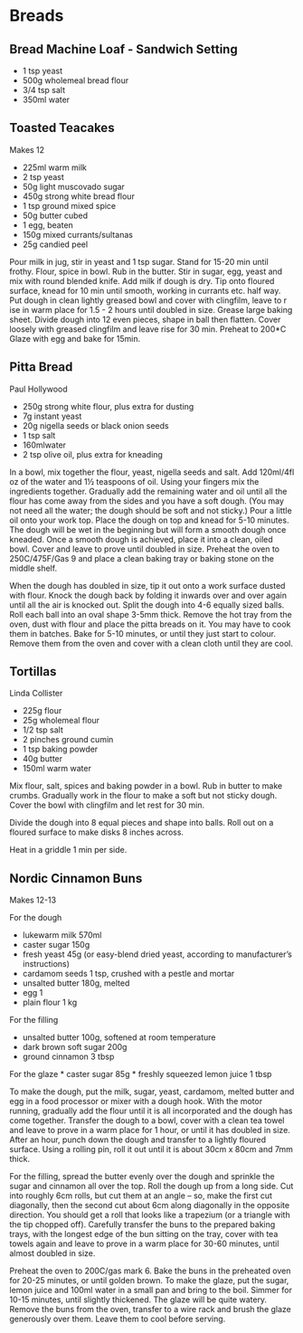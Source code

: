 # Breads

## Bread Machine Loaf - Sandwich Setting

* 1 tsp yeast
* 500g wholemeal bread flour
* 3/4 tsp salt
* 350ml water

## Toasted Teacakes

Makes 12

* 225ml warm milk
* 2 tsp yeast
* 50g light muscovado sugar
* 450g strong white bread flour
* 1 tsp ground mixed spice
* 50g butter cubed
* 1 egg, beaten
* 150g mixed currants/sultanas
* 25g candied peel

Pour milk in jug, stir in yeast and 1 tsp sugar. Stand for 15-20 min until frothy.
Flour, spice in bowl. Rub in the butter.
Stir in sugar, egg, yeast and mix with round blended knife. Add milk if dough is dry.
Tip onto floured surface, knead for 10 min until smooth, working in currants etc. half way.
Put dough in clean lightly greased bowl and cover with clingfilm, leave to r ise in warm place for 1.5 - 2 hours until doubled in size.
Grease large baking sheet.
Divide dough into 12 even pieces, shape in ball then flatten.
Cover loosely with greased clingfilm and leave rise for 30 min.
Preheat to 200*C
Glaze with egg and bake for 15min.

##  Pitta Bread 
Paul Hollywood

* 250g strong white flour, plus extra for dusting
* 7g instant yeast
* 20g nigella seeds or black onion seeds
* 1 tsp salt
* 160mlwater
* 2 tsp olive oil, plus extra for kneading

In a bowl, mix together the flour, yeast, nigella seeds and salt. Add 120ml/4fl oz of the water and 1½ teaspoons of oil. Using your fingers mix the ingredients together. Gradually add the remaining water and oil until all the flour has come away from the sides and you have a soft dough. (You may not need all the water; the dough should be soft and not sticky.)
Pour a little oil onto your work top. Place the dough on top and knead for 5-10 minutes. The dough will be wet in the beginning but will form a smooth dough once kneaded. Once a smooth dough is achieved, place it into a clean, oiled bowl. Cover and leave to prove until doubled in size.
Preheat the oven to 250C/475F/Gas 9 and place a clean baking tray or baking stone on the middle shelf.

When the dough has doubled in size, tip it out onto a work surface dusted with flour. Knock the dough back by folding it inwards over and over again until all the air is knocked out. Split the dough into 4-6 equally sized balls. Roll each ball into an oval shape 3-5mm thick.
Remove the hot tray from the oven, dust with flour and place the pitta breads on it. You may have to cook them in batches.
Bake for 5-10 minutes, or until they just start to colour. Remove them from the oven and cover with a clean cloth until they are cool.

## Tortillas
Linda Collister

* 225g flour
* 25g wholemeal flour
* 1/2 tsp salt
* 2 pinches ground cumin
* 1 tsp baking powder
* 40g butter
* 150ml warm water

Mix flour, salt, spices and baking powder in a bowl. Rub in butter to make crumbs. Gradually work in the flour to make a soft but not sticky dough. Cover the bowl with clingfilm and let rest for 30 min. 

Divide the dough into 8 equal pieces and shape into balls. Roll out on a floured surface to make disks 8 inches across. 

Heat in a griddle 1 min per side. 

## Nordic Cinnamon Buns

Makes 12-13

For the dough

* lukewarm milk 570ml
* caster sugar 150g
* fresh yeast 45g (or easy-blend dried yeast, according to manufacturer's instructions)
* cardamom seeds 1 tsp, crushed with a pestle and mortar
* unsalted butter 180g, melted
* egg 1
* plain flour 1 kg

For the filling

* unsalted butter 100g, softened at room temperature
* dark brown soft sugar 200g
* ground cinnamon 3 tbsp

For the glaze
* caster sugar 85g
* freshly squeezed lemon juice 1 tbsp

To make the dough, put the milk, sugar, yeast, cardamom, melted butter and egg in a food processor or mixer with a dough hook. With the motor running, gradually add the flour until it is all incorporated and the dough has come together. Transfer the dough to a bowl, cover with a clean tea towel and leave to prove in a warm place for 1 hour, or until it has doubled in size.
After an hour, punch down the dough and transfer to a lightly floured surface. Using a rolling pin, roll it out until it is about 30cm x 80cm and 7mm thick.

For the filling, spread the butter evenly over the dough and sprinkle the sugar and cinnamon all over the top.
Roll the dough up from a long side. Cut into roughly 6cm rolls, but cut them at an angle – so, make the first cut diagonally, then the second cut about 6cm along diagonally in the opposite direction. You should get a roll that looks like a trapezium (or a triangle with the tip chopped off). Carefully transfer the buns to the prepared baking trays, with the longest edge of the bun sitting on the tray, cover with tea towels again and leave to prove in a warm place for 30-60 minutes, until almost doubled in size.

Preheat the oven to 200C/gas mark 6. Bake the buns in the preheated oven for 20-25 minutes, or until golden brown.
To make the glaze, put the sugar, lemon juice and 100ml water in a small pan and bring to the boil. Simmer for 10-15 minutes, until slightly thickened. The glaze will be quite watery.
Remove the buns from the oven, transfer to a wire rack and brush the glaze generously over them. Leave them to cool before serving.
